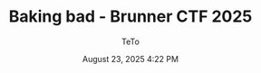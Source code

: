 ---
title: Baking bad -  Brunner CTF 2025
description: CTF write-up about an easy command injection vulnerability.
tags:
  - ctf
  - command-injection
  - web
author: TeTo
authorGithub: TeTo-O
date: "August 23, 2025 4:22 PM"
image: ""
category: web
---